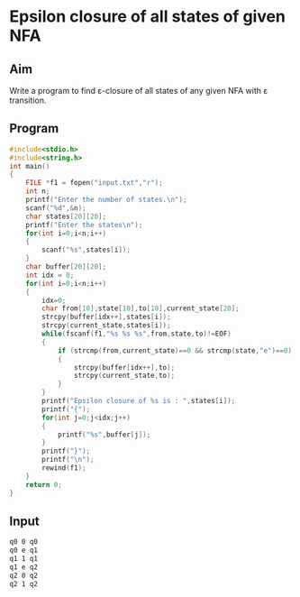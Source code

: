 # Epsilon closure of all states of given NFA

## Aim

Write a program to find ε-closure of all states of any given NFA with ε transition.

## Program

```c showLineNumbers copy
#include<stdio.h>
#include<string.h>
int main()
{
	FILE *f1 = fopen("input.txt","r");
	int n;
	printf("Enter the number of states.\n");
	scanf("%d",&n);
	char states[20][20];
	printf("Enter the states\n");
	for(int i=0;i<n;i++)
	{
		scanf("%s",states[i]);
	}
	char buffer[20][20];
	int idx = 0;
	for(int i=0;i<n;i++)
	{
		idx=0;
		char from[10],state[10],to[10],current_state[20];
		strcpy(buffer[idx++],states[i]);
		strcpy(current_state,states[i]);
		while(fscanf(f1,"%s %s %s",from,state,to)!=EOF)
		{
			if (strcmp(from,current_state)==0 && strcmp(state,"e")==0)
			{
				strcpy(buffer[idx++],to);
				strcpy(current_state,to); 
			}	
		}
		printf("Epsilon closure of %s is : ",states[i]);
		printf("{");
		for(int j=0;j<idx;j++)
		{
			printf("%s",buffer[j]);
		}
		printf("}");
		printf("\n");
		rewind(f1);	
	}
	return 0;
}
```

## Input

```txt copy
q0 0 q0
q0 e q1
q1 1 q1
q1 e q2
q2 0 q2
q2 1 q2 
```